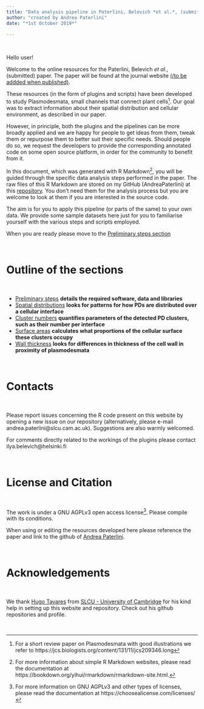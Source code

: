 ```yaml
---
title: "Data analysis pipeline in Paterlini, Belevich *et al.*, (submitted)"
author: "created by Andrea Paterlini"
date: "*1st October 2019*"

---
```


<br>

Hello user!

Welcome to the online resources for the Paterlini, Belevich *et al.*, (submitted) paper. 
The paper will be found at the journal website [(/to be addded when published)](actual link).

These resources (in the form of plugins and scripts) have been developed to study Plasmodesmata, small channels that connect plant cells[^1]. Our goal was to extract information about their spatial distribution and cellular environment, as described in our paper.

However, in principle, both the plugins and the pipelines can be more broadly applied and we are happy for people to get ideas from them, tweak them or repurpose them to better suit their specific needs. Should people do so, we request the developers to provide the corresponding annotated code on some open source platform, in order for the community to benefit from it.

In this document, which was generated with R Markdown[^2], you will be guided through the specific data analysis steps performed in the paper. The raw files of this R Markdown are stored on my GitHub (AndreaPaterlini) at this [repository](https://github.com/AndreaPaterlini/Plasmodesmata_dist_wall). You don't need them for the analysis process but you are welcome to look at them if you are interested in the source code.

The aim is for you to apply this pipeline (or parts of the same) to your own data. We provide some sample datasets here just for you to familiarise yourself with the various steps and scripts employed. 

When you are ready please move to the [Preliminary steps section](preliminary.html)

<br>

# Outline of the sections

<br>

* [Preliminary steps](preliminary.html) **details the required software, data and libraries**
* [Spatial distributions](distributions.html) **looks for patterns for how PDs are distributed over a cellular interface**
* [Cluster numbers](clusters.html) **quantifies parameters of the detected PD clusters, such as their number per interface**
* [Surface areas](surfaces.html) **calculates what proportions of the cellular surface these clusters occupy**
* [Wall thickness](wall.html) **looks for differences in thickness of the cell wall in proximity of plasmodesmata**

<br>

# Contacts 

<br>

Please report issues concerning the R code present on this website by opening a new issue on our repository (alternatively, please e-mail andrea.paterlini@slcu.cam.ac.uk). Suggestions are also warmly welcomed.

For comments directly related to the workings of the plugins please contact ilya.belevich@helsinki.fi 

<br>

# License and Citation 

<br>

The work is under a GNU AGPLv3 open access license[^3]. Please compile with its conditions.

When using or editing the resources developed here please reference the paper and link to the github of [Andrea Paterlini](https://github.com/AndreaPaterlini).

<br>

# Acknowledgements 

<br>

We thank [Hugo Tavares](https://github.com/tavareshugo) from [SLCU - University of Cambridge](https://www.slcu.cam.ac.uk/people/tavares-hugo) for his kind help in setting up this website and repository. Check out his github repositories and profile.

<br>

[^1]: For a short review paper on Plasmodesmata with good illustrations we refer to 
https://jcs.biologists.org/content/131/11/jcs209346.long

[^2]: For more information about simple R Markdown websites, please read the documentation at 
https://bookdown.org/yihui/rmarkdown/rmarkdown-site.html.

[^3]: For more information on GNU AGPLv3 and other types of licenses, please read the documentation at 
https://choosealicense.com/licenses/
